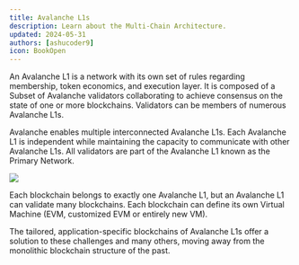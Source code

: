 ```yaml
---
title: Avalanche L1s
description: Learn about the Multi-Chain Architecture.
updated: 2024-05-31
authors: [ashucoder9]
icon: BookOpen
---
```



An <GlossaryTerm>Avalanche L1</GlossaryTerm> is a network with its own set of rules regarding membership, token economics, and execution layer. It is composed of a Subset of Avalanche validators collaborating to achieve consensus on the state of one or more <GlossaryTerm>blockchain</GlossaryTerm>s. Validators can be members of numerous Avalanche L1s.

Avalanche enables multiple interconnected Avalanche L1s. Each Avalanche L1 is independent while maintaining the capacity to communicate with other Avalanche L1s. All validators are part of the Avalanche L1 known as the <GlossaryTerm>Primary Network</GlossaryTerm>.

![](/common-images/multi-chain-architecture/subnets.png)

Each blockchain belongs to exactly one Avalanche L1, but an Avalanche L1 can validate many blockchains. Each blockchain can define its own Virtual Machine (EVM, customized EVM or entirely new VM). 

The tailored, application-specific blockchains of Avalanche L1s offer a solution to these challenges and many others, moving away from the monolithic blockchain structure of the past.

<Quiz quizId="106"/>